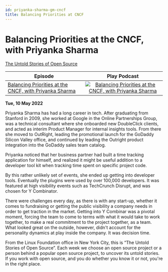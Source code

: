 ```yaml
---
id: priyanka-sharma-gm-cncf
title: Balancing Priorities at CNCF
---
```



# Balancing Priorities at the CNCF, with Priyanka Sharma

<Spotify scsrc={podcasts[5].src} />

[The Untold Stories of Open Source](https://untold-stories-of-open-source.captivate.fm/spotify)

| Episode                                                                                                           |                                                                                               Play Podcast                                                                                               |
| ----------------------------------------------------------------------------------------------------------------- | :------------------------------------------------------------------------------------------------------------------------------------------------------------------------------------------------------: |
| [Balancing Priorities at the CNCF, with Priyanka Sharma](https://open.spotify.com/episode/5KgqNXHHV0y03yjgg7kg8E) | [![Balancing Priorities at the CNCF, with Priyanka Sharma](../images/podcast-mic.png "Balancing Priorities at the CNCF, with Priyanka Sharma")](https://open.spotify.com/episode/5KgqNXHHV0y03yjgg7kg8E) |

**Tue, 10 May 2022**

Priyanka Sharma has had a long career in tech. After graduating from Stanford in 2009, she worked at Google in the Online Partnerships Group, was a technical consultant where she onboarded new DoubleClick clients, and acted as interim Product Manager for internal insights tools. From there she moved to OutRight, leading the promotional launch for the GoDaddy Silicon Valley office, and continued by leading the Outright product integration into the GoDaddy sales team catalog.

Priyanka noticed that her business partner had built a time tracking application for himself, and realized it might be useful addition to a developer tool kit when tracking time spent on specific project code.

By this rather unlikely set of events, she ended up getting into developer tools. Eventually the plugins were used by over 100,000 developers. It was featured at high visibility events such as TechCrunch Disrupt, and was chosen for Y Combinator.

There were challenges every day, as there is with any start-up, whether it comes to fundraising or getting the public visibility a company needs in order to get traction in the market. Getting into Y Combinar was a pivotal moment, forcing the team to come to terms with what it would take to work together, to make a real commitment to the project together, as a team. What looked great on the outside, however, didn't account for the personality dynamics at play inside the company. It was decision time.

From the Linux Foundation office in New York City, this is “The Untold Stories of Open Source”. Each week we choose an open source project or a person behind a popular open source project, to uncover its untold stories. If you work with open source, and you do whether you know it or not, you're in the right place.
